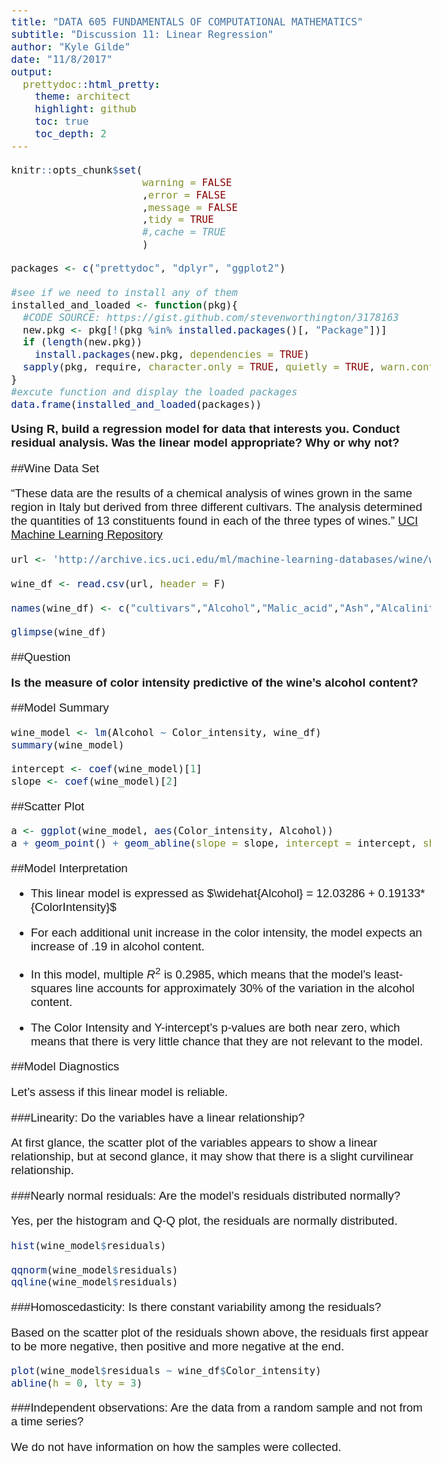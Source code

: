 ```yaml
---
title: "DATA 605 FUNDAMENTALS OF COMPUTATIONAL MATHEMATICS" 
subtitle: "Discussion 11: Linear Regression"
author: "Kyle Gilde"
date: "11/8/2017"
output: 
  prettydoc::html_pretty:
    theme: architect
    highlight: github
    toc: true
    toc_depth: 2
---
```

<style type="text/css">
body{
  font-family: Helvetica;
  font-size: 14pt;
}
</style>
<body>

```r
knitr::opts_chunk$set(
                      warning = FALSE
                      ,error = FALSE
                      ,message = FALSE
                      ,tidy = TRUE
                      #,cache = TRUE
                      )
```


```r
packages <- c("prettydoc", "dplyr", "ggplot2")

#see if we need to install any of them
installed_and_loaded <- function(pkg){
  #CODE SOURCE: https://gist.github.com/stevenworthington/3178163
  new.pkg <- pkg[!(pkg %in% installed.packages()[, "Package"])]
  if (length(new.pkg)) 
    install.packages(new.pkg, dependencies = TRUE)
  sapply(pkg, require, character.only = TRUE, quietly = TRUE, warn.conflicts = FALSE)
}
#excute function and display the loaded packages
data.frame(installed_and_loaded(packages))
```


**Using R, build a  regression model for data that interests you.  Conduct residual analysis.  Was the linear model appropriate? Why or why not?**

##Wine Data Set

"These data are the results of a chemical analysis of wines grown in the same region in Italy but derived from three different cultivars. The analysis determined the quantities of 13 constituents found in each of the three types of wines." [UCI Machine Learning Repository](http://archive.ics.uci.edu/ml/datasets/Wine)


```r
url <- 'http://archive.ics.uci.edu/ml/machine-learning-databases/wine/wine.data'

wine_df <- read.csv(url, header = F)

names(wine_df) <- c("cultivars","Alcohol","Malic_acid","Ash","Alcalinity_of_ash","Magnesium","Total_phenols","Flavanoids","Nonflavanoid_phenols","Proanthocyanins","Color_intensity","Hue","OD280_OD315_of_dilutedwines","Proline")

glimpse(wine_df)
```


##Question

**Is the measure of color intensity predictive of the wine's alcohol content?**

##Model Summary

```r
wine_model <- lm(Alcohol ~ Color_intensity, wine_df)
summary(wine_model)

intercept <- coef(wine_model)[1]
slope <- coef(wine_model)[2]
```


##Scatter Plot
```r
a <- ggplot(wine_model, aes(Color_intensity, Alcohol))
a + geom_point() + geom_abline(slope = slope, intercept = intercept, show.legend=TRUE)
```


##Model Interpretation

+ This linear model is expressed as $\widehat{Alcohol} = 12.03286 + 0.19133*{ColorIntensity}$

+ For each additional unit increase in the color intensity, the model expects an increase of .19 in alcohol content.

+ In this model, multiple $R^2$ is $0.2985$, which means that the model's least-squares line accounts for approximately $30\%$ of the variation in the alcohol content. 

+ The Color Intensity and Y-intercept's p-values are both near zero, which means that there is very little chance that they are not relevant to the model.

##Model Diagnostics

Let's assess if this linear model is reliable.

###Linearity: Do the variables have a linear relationship?

At first glance, the scatter plot of the variables appears to show a linear relationship, but at second glance, it may show that there is a slight curvilinear relationship. 

###Nearly normal residuals: Are the model's residuals distributed normally?

Yes, per the histogram and Q-Q plot, the residuals are normally distributed.

```r
hist(wine_model$residuals)
```

```r
qqnorm(wine_model$residuals)
qqline(wine_model$residuals)  
```

###Homoscedasticity: Is there constant variability among the residuals?

Based on the scatter plot of the residuals shown above, the residuals first appear to be more negative, then positive and more negative at the end.

```r
plot(wine_model$residuals ~ wine_df$Color_intensity)
abline(h = 0, lty = 3) 
```

###Independent observations: Are the data from a random sample and not from a time series?

We do not have information on how the samples were collected.

</body>